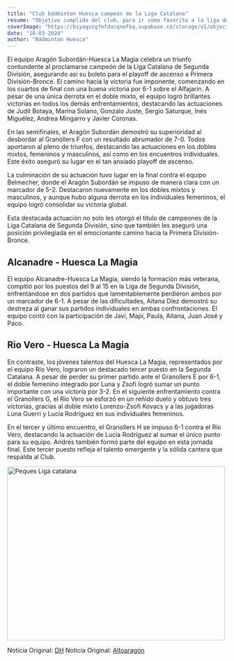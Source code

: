 ```yaml
---
title: "Club bádminton Huesca campeón de la Liga Catalana"
resume: "Objetivo cumplido del club, para ir como favorito a la liga de ascenso a Bronce"
coverImage: "https://biyagvzgfmfdacqnofkq.supabase.co/storage/v1/object/public/032024-LigaCatalana/7bea9354-79c3-41d7-b6cf-71d0eb617212_comp.webp"
date: "10-03-2024"
author: "Bádminton Huesca"
---
```


El equipo Aragón Subordán-Huesca La Magia celebra un triunfo contundente al proclamarse campeón de la Liga Catalana de Segunda División,
asegurando así su boleto para el playoff de ascenso a Primera División-Bronce.
El camino hacia la victoria fue imponente, comenzando en los cuartos de final con una buena victoria por 6-1 sobre el Alfajarín.
A pesar de una única derrota en el doble mixto, el equipo logró brillantes victorias en todos los demás enfrentamientos,
destacando las actuaciones de Judit Botaya, Marina Solano, Gonzalo Juste, Sergio Saturque, Inés Miguélez, Andrea Mingarro y Javier Coronas.

En las semifinales, el Aragón Subordán demostró su superioridad al desbordar al Granollers F con un resultado abrumador de 7-0.
Todos aportaron al pleno de triunfos, destacando las actuaciones en los dobles mixtos, femeninos y masculinos,
así como en los encuentros individuales. Este éxito aseguró su lugar en el tan ansiado playoff de ascenso.

La culminación de su actuación tuvo lugar en la final contra el equipo Belmecher, donde el Aragón Subordán se impuso de manera clara con un marcador de 5-2.
Destacaron nuevamente en los dobles mixtos y masculinos, y aunque hubo alguna derrota en los individuales femeninos,
el equipo logró consolidar su victoria global.

Esta destacada actuación no solo les otorgó el título de campeones de la Liga Catalana de Segunda División,
sino que también les aseguró una posición privilegiada en el emocionante camino hacia la Primera División-Bronce.

## Alcanadre - Huesca La Magia

El equipo Alcanadre-Huesca La Magia, siendo la formación más veterana, compitió por los puestos del 9 al 15 en la Liga de Segunda División,
enfrentándose en dos partidos que lamentablemente perdieron ambos por un marcador de 6-1.
A pesar de las dificultades, Aitana Díez demostró su destreza al ganar sus partidos individuales en ambas confrontaciones.
El equipo contó con la participación de Javi, Mapi, Paula, Aitana, Juan José y Paco.

## Rio Vero - Huesca La Magia

En contraste, los jóvenes talentos del Huesca La Magia, representados por el equipo Río Vero,
lograron un destacado tercer puesto en la Segunda Catalana. A pesar de perder su primer partido ante el Granollers E por 6-1,
el doble femenino integrado por Luna y Zsofi logró sumar un punto importante con una victoria por 3-2.
En el siguiente enfrentamiento contra el Granollers G, el Río Vero se esforzó en un reñido duelo y obtuvo tres victorias,
gracias al doble mixto Lorenzo-Zsofi Kovacs y a las jugadoras Luna Guerri y Lucía Rodríguez en sus individuales femeninos.

En el tercer y último encuentro, el Granollers H se impuso 6-1 contra el Río Vero,
destacando la actuación de Lucía Rodríguez al sumar el único punto para su equipo.
Andrés también formó parte del equipo en esta jornada final. Este tercer puesto refleja el talento emergente y la sólida cantera
que respalda al Club.

<div class="image">
  <img
    src="https://biyagvzgfmfdacqnofkq.supabase.co/storage/v1/object/public/032024-LigaCatalana/IMG_6329_comp.webp"
    alt="Peques Liga catalana"
    height="400px"
    width="500px"
  ></img>
</div>

Noticia Original: [DH](https://www.eldiariodehuesca.com/deportes/aragon-subordan-huesca-magia-arrolla-peleara-por-ascenso-primera-bronce-badminton_18584_102/1619938.html)
Noticia Original: [Altoaragón](https://www.diariodelaltoaragon.es/noticias/deportes/baloncesto/2024/03/10/aragon-subordan-huesca-la-magia-campeon-de-la-liga-catalana-1717560-daa.html)
